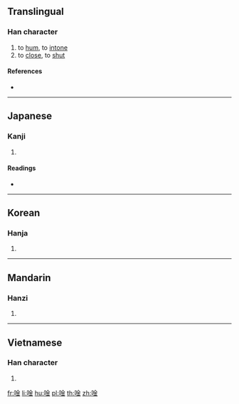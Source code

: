 {{character info/new}}
==Translingual==

===Han character===
{{Han char|rn=30|rad=口|as=08|sn=11|four=|canj=RC,XXRC|ids=⿰口金}}

# to [[hum]], to [[intone]]
# to [[close]], to [[shut]]

====References====
* {{Han ref|kx=0193.110|dkj=03755|dj=0413.220|hdz=10643.070|uh=552B|ud=21803}}

----

==Japanese==

===Kanji===
{{ja-kanji|grade=|rs=口08}}

# {{defn|lang=ja|sort=口08}}

====Readings====
* {{ja-readings|on=[[ぎん]] (gin), [[ごん]] (gon), [[きん]] (kin)|kun=[[どもる]] (domoru), [[おとじる]] (otojiru), [[ううたう]] (uutau)}}

----

==Korean==

===Hanja===
{{ko-hanja|hangeul=금|rv=geum|mr=kŭm}}

# {{defn|lang=ko|sort=口08}}

----

==Mandarin==

===Hanzi===
{{cmn-hanzi|pin=[[wěi]] ([[wei3]]), [[yín]] ([[yin2]])|wg=wei<sup>3</sup>, yin<sup>2</sup>}}

# {{defn|lang=cmn|sort=口08}}

----

==Vietnamese==

===Han character===
{{vi-hantu|[[câm]], [[cẩm]], [[gặm]], [[ngẩm]], [[ngẫm]], [[căm]], [[gẫm]], [[ngậm]]|rs=口08}}

# {{defn|lang=vi|sort=口08}}

[[fr:唫]]
[[li:唫]]
[[hu:唫]]
[[pl:唫]]
[[th:唫]]
[[zh:唫]]